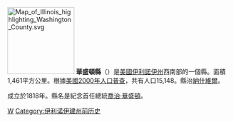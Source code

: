 {{unreferenced|time=2009-4-14}}

{{Otheruses|華盛頓縣|subject=美國伊利諾伊州的一個縣|other=同名的縣}}
[[File:Map_of_Illinois_highlighting_Washington_County.svg|150px]]
'''華盛頓縣'''（{{lang-en|Washington County}}）是[[美國|美國]][[伊利諾伊州|伊利諾伊州]]西南部的一個縣。面積1,461平方公里。根據[[美國2000年人口普查|美國2000年人口普查]]，共有人口15,148。縣治[[納什維爾_(伊利諾伊州)|納什維爾]]。

成立於1818年。縣名是紀念首任總統[[喬治·華盛頓|喬治·華盛頓]]。

{{伊利诺伊州}}
{{華盛頓縣 (伊利諾伊州)}}
{{Illinois-stub}}

[[Category:伊利諾州行政區劃|W]]
[[Category:伊利诺伊建州前历史|Category:伊利诺伊建州前历史]]